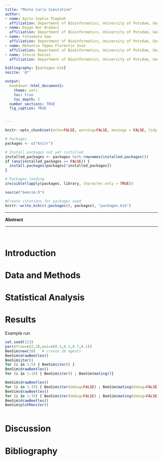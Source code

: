 ```yaml
---
title: "Monte Carlo Simulation"
author: 
- name: Ayrin Sophie Piephoh
  affiliation: Department of Bioinformatics, University of Potsdam, Germany
- name: Duygu Nur Arabaci
  affiliation: Department of Bioinformatics, University of Potsdam, Germany
- name: Fatoumata Sow
  affiliation: Department of Bioinformatics, University of Potsdam, Germany
- name: Mekontso Tepeu Florentin Jose
  affiliation: Department of Bioinformatics, University of Potsdam, Germany
- name: Stevie Davies
  affiliation: Department of Bioinformatics, University of Potsdam, Germany

bibliography: [packages.bib]
nocite: '@*'

output:
  bookdown::html_document2:
    theme: yeti
    toc: true
    toc_depth: 2
  number_sections: TRUE
  fig_caption: TRUE


---
```

```r
knitr::opts_chunk$set(echo=FALSE, warning=FALSE, message = FALSE, tidy = TRUE)
```

```r
# Packages
packages <- c("knitr")

# Install packages not yet installed
installed_packages <- packages %in% rownames(installed.packages())
if (any(installed_packages == FALSE)) {
  install.packages(packages[!installed_packages])
}

# Packages loading
invisible(lapply(packages, library, character.only = TRUE))

source("beesim.R")

#Create citations for packages used
knitr::write_bib(c(.packages(), packages), "packages.bib")
```

-------------------------------------------------------------

**Abstract**

-------------------------------------------------------------

<div id="abstract">
</div>
<br>

# Introduction

# Data and Methods

# Statistical Analysis

# Results


Example run

```r
set.seed(123)
par(mfrow=c(2,3),mai=c(0.2,0.2,0.7,0.1))
BeeSim$new(20)   # create 20 agents
BeeSim$drawBeetles()
BeeSim$iter()
for (i in 1:5) { BeeSim$iter() }
BeeSim$drawBeetles()
for (i in 1:10) { BeeSim$iter() ; BeeSim$mating()}

BeeSim$drawBeetles()
for (i in 1:35) { BeeSim$iter(debug=FALSE) ; BeeSim$mating(debug=FALSE)}
BeeSim$drawBeetles()
for (i in 1:35) { BeeSim$iter(debug=FALSE) ; BeeSim$mating(debug=FALSE)}
BeeSim$drawBeetles()
BeeSim$plotMonitor()
```
```r

```

# Discussion


# Bibliography

